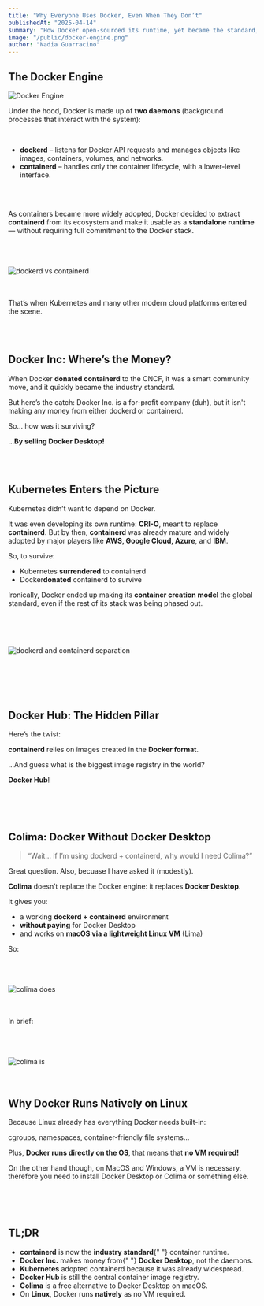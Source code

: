 ```yaml
---
title: "Why Everyone Uses Docker, Even When They Don’t"
publishedAt: "2025-04-14"
summary: "How Docker open-sourced its runtime, yet became the standard, and found survival through developer tools"
image: "/public/docker-engine.png"
author: "Nadia Guarracino"
---
```


## The Docker Engine

<Image src="/docker-engine.png" width={400} height={350} alt="Docker Engine" />

Under the hood, Docker is made up of <strong>two daemons</strong> (background processes that interact with the system):

<br />

<ul>
  <li>
    <strong>dockerd</strong> – listens for Docker API requests and manages
    objects like images, containers, volumes, and networks.
  </li>
  <li>
    <strong>containerd</strong> – handles only the container lifecycle, with a
    lower-level interface.
  </li>
</ul>

<br />
<br />

As containers became more widely adopted, Docker decided to extract <strong>containerd</strong> from its ecosystem and make it usable as a <strong>standalone runtime</strong> — without requiring full commitment to the Docker stack.

<br />
<br />
<br />
<Image
  src="/dockerd-containerd.png"
  width={400}
  height={350}
  alt="dockerd vs containerd"
/>
<br />
<br />
<br />

That’s when Kubernetes and many other modern cloud platforms entered the scene.

<br />
<br />

## Docker Inc: Where’s the Money?

When Docker <strong>donated containerd</strong> to the CNCF, it was a smart community move, and it quickly became the industry standard.

But here’s the catch: Docker Inc. is a for-profit company (duh), but it isn't making any money from either dockerd or containerd.

So… how was it surviving?

...<strong>By selling Docker Desktop!</strong>

<br />
<br />

## Kubernetes Enters the Picture

Kubernetes didn’t want to depend on Docker.

It was even developing its own runtime: <strong>CRI-O</strong>, meant to replace <strong>containerd</strong>.
But by then, <strong>containerd</strong> was already mature and widely adopted by major players like <strong>AWS, Google Cloud, Azure</strong>, and <strong>IBM</strong>.

So, to survive:

<ul>
  <li>
    Kubernetes <strong>surrendered</strong> to containerd
  </li>
  <li>
    Docker<strong>donated</strong> containerd to survive
  </li>
</ul>

Ironically, Docker ended up making its <strong>container creation model</strong>
the global standard, even if the rest of its stack was being phased out.

<br />
<br />
<br />

<Image
  src="/dockerd-separate.containerd.png"
  width={400}
  height={350}
  alt="dockerd and containerd separation"
/>

<br />
<br />
<br />
<br />

## Docker Hub: The Hidden Pillar

Here’s the twist:

<strong>containerd</strong> relies on images created in the
<strong>Docker format</strong>.

...And guess what is the biggest image registry in the world?

<strong>Docker Hub</strong>!

<br />
<br />
<br />

## Colima: Docker Without Docker Desktop

<blockquote>
  “Wait… if I’m using dockerd + containerd, why would I need Colima?”
</blockquote>

Great question. Also, becuase I have asked it (modestly).

<Callout>
  <strong>Colima</strong> doesn’t replace the Docker engine: it replaces
  <strong>Docker Desktop</strong>.
</Callout>

It gives you:

<ul>
  <li>
    a working <strong>dockerd + containerd</strong> environment
  </li>
  <li>
    <strong>without paying</strong> for Docker Desktop
  </li>
  <li>
    and works on <strong>macOS via a lightweight Linux VM</strong> (Lima)
  </li>
</ul>

So:

<br />
<br />
<br />

<Image src="/colima-does.png" width={600} height={200} alt="colima does" />

<br />
<br />
<br />

In brief:

<br />
<br />
<br />

<Image src="/colima-is.png" width={600} height={350} alt="colima is" />

<br />
<br />
<br />

## Why Docker Runs Natively on Linux

Because Linux already has everything Docker needs built-in:

cgroups, namespaces, container-friendly file systems...

Plus, <strong>Docker runs directly on the OS</strong>, that means that <strong>no VM required!</strong>

On the other hand though, on MacOS and Windows, a VM is necessary, therefore you need to install
Docker Desktop or Colima or something else.

<br />
<br />
<br />

## TL;DR

<ul>
  <li>
    <strong>containerd</strong> is now the <strong>industry standard</strong>{" "}
    container runtime.
  </li>
  <li>
    <strong>Docker Inc.</strong> makes money from{" "}
    <strong>Docker Desktop</strong>, not the daemons.
  </li>
  <li>
    <strong>Kubernetes</strong> adopted containerd because it was already
    widespread.
  </li>
  <li>
    <strong>Docker Hub</strong> is still the central container image registry.
  </li>
  <li>
    <strong>Colima</strong> is a free alternative to Docker Desktop on macOS.
  </li>
  <li>
    On <strong>Linux</strong>, Docker runs <strong>natively</strong> as no VM
    required.
  </li>
</ul>
<br />
<br />
<br />
<br />
